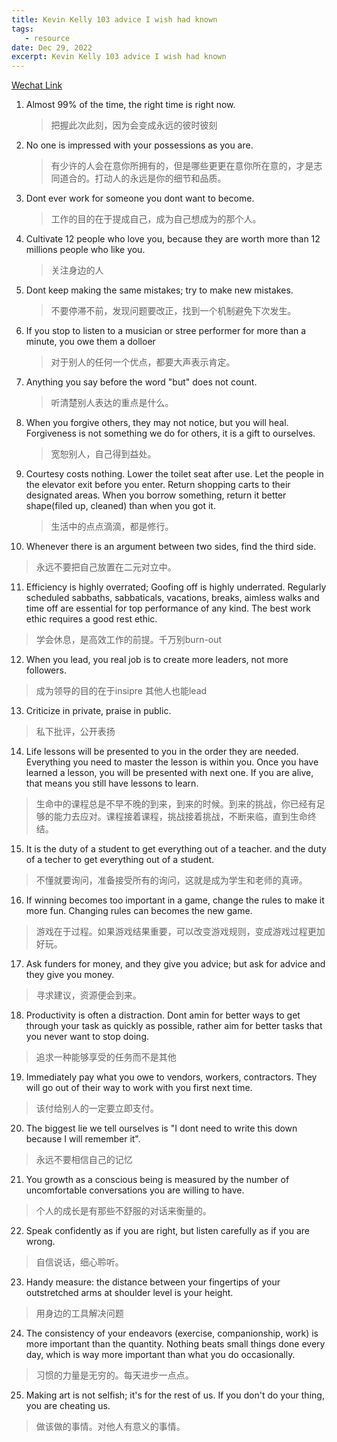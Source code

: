 ```yaml
---
title: Kevin Kelly 103 advice I wish had known
tags:
   - resource
date: Dec 29, 2022
excerpt: Kevin Kelly 103 advice I wish had known 
---
```


[Wechat Link](https://mp.weixin.qq.com/s/N8WBBPvJHdJLzu6l6wmu4Q)

1. Almost 99% of the time, the right time is right now.
   > 把握此次此刻，因为会变成永远的彼时彼刻
2. No one is impressed with your possessions as you are.
   > 有少许的人会在意你所拥有的，但是哪些更更在意你所在意的，才是志同道合的。打动人的永远是你的细节和品质。
3. Dont ever work for someone you dont want to become.
   > 工作的目的在于提成自己，成为自己想成为的那个人。
4. Cultivate 12 people who love you, because they are worth more than 12 millions people who like you.
   > 关注身边的人
5. Dont keep making the same mistakes; try to make new mistakes.
   > 不要停滞不前，发现问题要改正，找到一个机制避免下次发生。
6. If you stop to listen to a musician or stree performer for more than a minute, you owe them a dolloer
   > 对于别人的任何一个优点，都要大声表示肯定。
7. Anything you say before the word "but" does not count.
   > 听清楚别人表达的重点是什么。
8. When you forgive others, they may not notice, but you will heal. Forgiveness is not something we do for others, it is a gift to ourselves.
   > 宽恕别人，自己得到益处。
9. Courtesy costs nothing. Lower the toilet seat after use. Let the people in the elevator exit before you enter. Return shopping carts to their designated areas. When you borrow something, return it better shape(filed up, cleaned) than when you got it. 
   > 生活中的点点滴滴，都是修行。
10. Whenever there is an argument between two sides, find the third side.
   > 永远不要把自己放置在二元对立中。
11. Efficiency is highly overrated; Goofing off is highly underrated. Regularly scheduled sabbaths, sabbaticals, vacations, breaks, aimless walks and time off are essential for top performance of any kind. The best work ethic requires a good rest ethic.
   > 学会休息，是高效工作的前提。千万别burn-out
12. When you lead, you real job is to create more leaders, not more followers.
   > 成为领导的目的在于insipre 其他人也能lead
13. Criticize in private, praise in public.
   > 私下批评，公开表扬
14. Life lessons will be presented to you in the order they are needed. Everything you need to master the lesson is within you. Once you have learned a lesson, you will be presented with next one. If you are alive, that means you still have lessons to learn.
   > 生命中的课程总是不早不晚的到来，到来的时候。到来的挑战，你已经有足够的能力去应对。课程接着课程，挑战接着挑战，不断来临，直到生命终结。
15. It is the duty of a student to get everything out of a teacher. and the duty of a techer to get everything out of a student.
   > 不懂就要询问，准备接受所有的询问，这就是成为学生和老师的真谛。
16. If winning becomes too important in a game, change the rules to make it more fun. Changing rules can becomes the new game.
   > 游戏在于过程。如果游戏结果重要，可以改变游戏规则，变成游戏过程更加好玩。
17. Ask funders for money, and they give you advice; but ask for advice and they give you money.
   > 寻求建议，资源便会到来。
18. Productivity is often a distraction. Dont amin for better ways to get through your task as quickly as possible, rather aim for better tasks that you never want to stop doing.
   > 追求一种能够享受的任务而不是其他
19. Immediately pay what you owe to vendors, workers, contractors. They will go out of their way to work with you first next time.
   > 该付给别人的一定要立即支付。
20. The biggest lie we tell ourselves is "I dont need to write this down because I will remember it".
   > 永远不要相信自己的记忆
21. You growth as a conscious being is measured by the number of uncomfortable conversations you are willing to have.
   > 个人的成长是有那些不舒服的对话来衡量的。
22. Speak confidently as if you are right, but listen carefully as if you are wrong.
   > 自信说话，细心聆听。
23. Handy measure: the distance between your fingertips of your outstretched arms at shoulder level is your height.
   > 用身边的工具解决问题
24. The consistency of your endeavors (exercise, companionship, work) is more important than the quantity. Nothing beats small things done every day, which is way more important than what you do occasionally.
   > 习惯的力量是无穷的。每天进步一点点。
25. Making art is not selfish; it's for the rest of us. If you don't do your thing, you are cheating us.
   > 做该做的事情。对他人有意义的事情。
